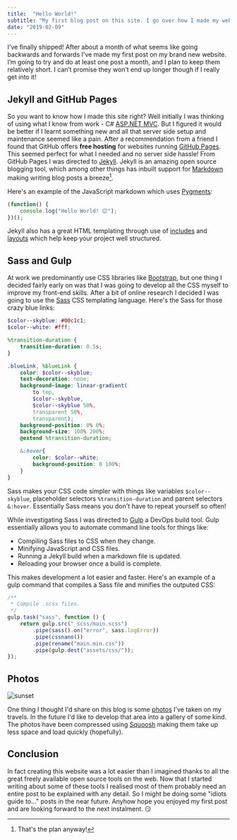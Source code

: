 ```yaml
---
title:  "Hello World!"
subtitle: "My first blog post on this site. I go over how I made my website and what I learnt along the way."
date: "2019-02-09"
---
```



I've finally shipped! After about a month of what seems like going backwards and forwards I've made my first post on my brand new website. I’m going to try and do at least one post a month, and I plan to keep them relatively short. I can’t promise they won’t end up longer though if I really get into it!

## Jekyll and GitHub Pages

So you want to know how I made this site right? Well initially I was thinking of using what I know from work - C# <a href="https://dotnet.microsoft.com/apps/aspnet/mvc" class="blueLink">ASP.NET MVC</a>. But I figured it would be better if I learnt something new and all that server side setup and maintenance seemed like a pain. After a recommendation from a friend I found that GitHub offers **free hosting** for websites running <a class="blueLink" href="https://pages.github.com/">GitHub Pages</a>. This seemed perfect for what I needed and no server side hassle! From GitHub Pages I was directed to <a href="https://jekyllrb.com/" class="blueLink">Jekyll</a>. Jekyll is an amazing open source blogging tool, which among other things has inbuilt support for <a href="https://daringfireball.net/projects/markdown/" class="blueLink">Markdown</a> making writing blog posts a breeze[^1].

Here's an example of the JavaScript markdown which uses <a href="https://pypi.org/project/Pygments/" class="blueLink">Pygments</a>:
```javascript
(function() {
    console.log("Hello World! 😊");
})();
```

Jekyll also has a great HTML templating through use of <a href="https://jekyllrb.com/docs/includes/" class="blueLink">includes</a> and <a href="https://jekyllrb.com/docs/step-by-step/04-layouts/" class="blueLink">layouts</a> which help keep your project well structured.

## Sass and Gulp
At work we predominantly use CSS libraries like <a href="https://getbootstrap.com/" class="blueLink">Bootstrap</a>, but one thing I decided fairly early on was that I was going to develop all the CSS myself to improve my front-end skills. After a bit of online research I decided I was going to use the <a href="https://sass-lang.com/" class="blueLink">Sass</a> CSS templating language. Here's the Sass for those crazy blue links:
```scss
$color--skyblue: #00c1c1;
$color--white: #fff;

%transition-duration {
    transition-duration: 0.5s;
}

.blueLink, %blueLink {
    color: $color--skyblue;
    text-decoration: none;
    background-image: linear-gradient(
        to top,
        $color--skyblue,
        $color--skyblue 50%,
        transparent 50%,
        transparent);
    background-position: 0% 0%;
    background-size: 100% 200%;
    @extend %transition-duration;

    &:hover{
        color: $color--white;
        background-position: 0 100%;
    }
}
```
Sass makes your CSS code simpler with things like variables `$color--skyblue`, placeholder selectors `%transition-duration` and parent selectors `&:hover`. Essentially Sass means you don't have to repeat yourself so often!

While investigating Sass I was directed to <a href="https://gulpjs.com/" class="blueLink">Gulp</a> a DevOps build tool. Gulp essentially allows you to automate command line tools for things like:

- Compiling Sass files to CSS when they change.
- Minifying JavaScript and CSS files.
- Running a Jekyll build when a markdown file is updated.
- Reloading your browser once a build is complete.

This makes development a lot easier and faster. Here's an example of a gulp command that compiles a Sass file and minifies the outputed CSS:
```javascript
/**
 * Compile .scss files.
 */
gulp.task("sass", function () {
    return gulp.src("_scss/main.scss")
        .pipe(sass().on("error", sass.logError))
        .pipe(cssnano())
        .pipe(rename("main.min.css"))
        .pipe(gulp.dest("assets/css/"));
});
```

## Photos
<div className={commonStyle.halfWidthContainer}>
    <div className={commonStyle.halfWidthLeft}>
        <img style={{width: "100%"}} src={sunset} alt="sunset" />
    </div>
    <div className={commonStyle.halfWidthRight}>
        <p>One thing I thought I'd share on this blog is some <a class="blueLink" href="/Photos">photos</a> I've taken on my travels. In the future I'd like to develop that area into a gallery of some kind. The photos have been compressed using <a class="blueLink" href="https://squoosh.app/">Squoosh</a> making them take up less space and load quickly (hopefully).</p>
    </div>
</div>

## Conclusion

In fact creating this website was a lot easier than I imagined thanks to all the great freely available open source tools on the web. Now that I started writing about some of these tools I realised most of them probably need an entire post to be explained with any detail. So I might be doing some "idiots guide to..." posts in the near future. Anyhow hope you enjoyed my first post and are looking forward to the next instalment. 😏

[^1]: That's the plan anyway!